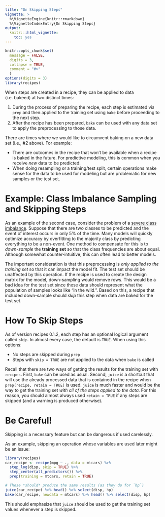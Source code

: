 ```yaml
---
title: "On Skipping Steps"
vignette: >
  %\VignetteEngine{knitr::rmarkdown}
  %\VignetteIndexEntry{On Skipping Steps}
output:
  knitr:::html_vignette:
    toc: yes
---
```


```r
knitr::opts_chunk$set(
  message = FALSE,
  digits = 3,
  collapse = TRUE,
  comment = "#>"
  )
options(digits = 3)
library(recipes)
```

When steps are created in a recipe, they can be applied to data (i.e. bakeed) at two distinct times:

1. During the process of preparing the recipe, each step is estimated via `prep` and then applied to the training set using `bake` before proceeding to the next step. 
1. After the recipe has been prepared, `bake` can be used with any data set to apply the preprocessing to those data. 

There are times where we would like to circumvent baking on a new data set (i.e., #2 above). For example:

* There are outcomes in the recipe that won't be available when a recipe is baked in the future. For predictive modeling, this is common when you receive _new_ data to be predicted. 
* When doing resampling or a training/test split, certain operations make sense for the data to be used for modeling but are problematic for new samples or the test set. 

# Example: Class Imbalance Sampling and Skipping Steps

As an example of the second case, consider the problem of a [severe class imbalance](https://github.com/topepo/useR2016). Suppose that there are two classes to be predicted and the event of interest occurs in only 5% of the time. Many models will quickly optimize accuracy by overfitting to the majority class by predicting everything to be a non-event. One method to compensate for this is to _down-sample_ the **training set** so that the class frequencies are about equal. Although somewhat counter-intuitive, this can often lead to better models. 

The important consideration is that this preprocessing is _only applied to the training set_ so that it can impact the model fit. The test set should be unaffected by this operation. If the recipe is used to create the design matrix for the model, down-sampling would remove rows. This would be a bad idea for the test set since these data should represent what the population of samples looks like "in the wild.". Based on this, a recipe that included down-sample should _skip_ this step when data are baked for the test set. 

# How To Skip Steps

As of version recipes 0.1.2, each step has an optional logical argument called `skip`. In almost every case, the default is `TRUE`. When using this options:

* No steps are skipped during `prep`
* Steps with `skip = TRUE` are not applied to the data when `bake` is called

Recall that there are two ways of getting the results for the training set with `recipes`. First, `bake` can be used as usual. Second, `juice` is a shortcut that will use the already processed data that is contained in the recipe when `prep(recipe, retain = TRUE)` is used. `juice` is much faster and would be the way to get the training set _with all of the steps applied to the data_. For this reason, you should almost always used `retain = TRUE` if any steps are skipped (and a warning is produced otherwise). 

# Be Careful!

Skipping is a necessary feature but can be dangerous if used carelessly. 

As an example, skipping an operation whose variables are used later might be an issue:

```r
library(recipes)
car_recipe <- recipe(mpg ~ ., data = mtcars) %>%
  step_log(disp, skip = TRUE) %>%
  step_center(all_predictors()) %>%
  prep(training = mtcars, retain = TRUE)

# These *should* produce the same results (as they do for `hp`)
juice(car_recipe) %>% head() %>% select(disp, hp)
bake(car_recipe, newdata = mtcars) %>% head() %>% select(disp, hp)
```

This should emphasize that `juice` should be used to get the training set values whenever a step is skipped. 


